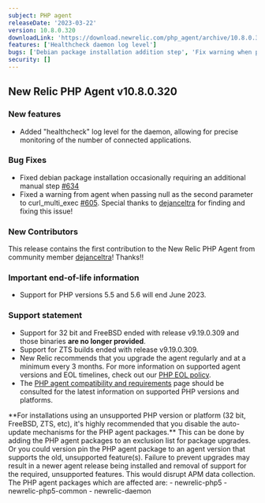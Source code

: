 ```yaml
---
subject: PHP agent
releaseDate: '2023-03-22'
version: 10.8.0.320
downloadLink: 'https://download.newrelic.com/php_agent/archive/10.8.0.320'
features: ['Healthcheck daemon log level']
bugs: ['Debian package installation addition step', 'Fix warning when passing null to curl_multi_exec']
security: []
---
```

## New Relic PHP Agent v10.8.0.320

### New features

* Added "healthcheck" log level for the daemon, allowing for precise monitoring of the number of connected applications.

### Bug Fixes

* Fixed debian package installation occasionally requiring an additional manual step [#634](https://github.com/newrelic/newrelic-php-agent/issues/634)
* Fixed a warning from agent when passing null as the second parameter to curl_multi_exec [#605](https://github.com/newrelic/newrelic-php-agent/issues/605). Special thanks to [dejanceltra](https://github.com/dejanceltra) for finding and fixing this issue!

### New Contributors

This release contains the first contribution to the New Relic PHP Agent from community member [dejanceltra](https://github.com/dejanceltra)! Thanks!!

### Important end-of-life information

* Support for PHP versions 5.5 and 5.6 will end June 2023.

### Support statement

* Support for 32 bit and FreeBSD ended with release v9.19.0.309 and those binaries **are no longer provided**.
* Support for ZTS builds ended with release v9.19.0.309.
* New Relic recommends that you upgrade the agent regularly and at a minimum every 3 months. For more information on supported agent versions and EOL timelines, check out our [PHP EOL policy](https://docs.newrelic.com/docs/apm/agents/php-agent/getting-started/php-agent-eol-policy/).
* The [PHP agent compatibility and requirements](https://docs.newrelic.com/docs/apm/agents/php-agent/getting-started/php-agent-compatibility-requirements/) page should be consulted for the latest information on supported PHP versions and platforms.

<Callout variant="important">
**For installations using an unsupported PHP version or platform (32 bit, FreeBSD, ZTS, etc), it's highly recommended that you disable the auto-update mechanisms for the PHP agent packages.** This can be done by adding the PHP agent packages to an exclusion list for package upgrades. Or you could version pin the PHP agent package to an agent version that supports the old, unsupported feature(s). Failure to prevent upgrades may result in a newer agent release being installed and removal of support for the required, unsupported features. This would disrupt APM data collection.
The PHP agent packages which are affected are:
   - newrelic-php5
   - newrelic-php5-common
   - newrelic-daemon
</Callout>

